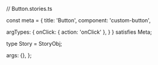 // Button.stories.ts


const meta = {
  title: 'Button',
  component: 'custom-button',

  argTypes: {
    onClick: { action: 'onClick' },
  }
} satisfies Meta;

type Story = StoryObj;

  args: {},
};
